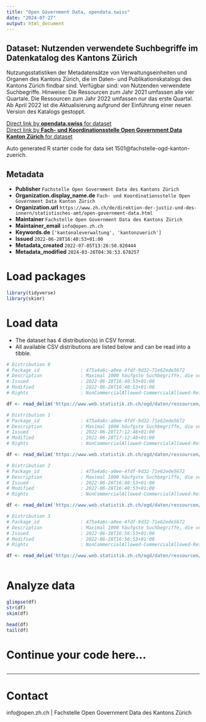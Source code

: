 ```yaml
---
title: "Open Government Data, opendata.swiss"
date: "2024-07-27"
output: html_document
---
```


## Dataset: Nutzenden verwendete Suchbegriffe im Datenkatalog des Kantons Zürich

Nutzungsstatistiken der Metadatensätze von Verwaltungseinheiten und Organen des Kantons Zürich, die im Daten- und Publikationskatalogs des Kantons Zürich findbar sind. Verfügbar sind: von Nutzenden verwendete Suchbegriffe. Hinweise: Die Ressourcen zum Jahr 2021 umfassen alle vier Quartale. Die Ressourcen zum Jahr 2022 umfassen nur das erste Quartal. Ab April 2022 ist die Aktualisierung aufgrund der Einführung einer neuen Version des Katalogs gestoppt.

[Direct link by **opendata.swiss** for dataset](https://opendata.swiss/de/dataset/web-analytics-des-daten-und-publikationskatalogs-des-kantons-zurich-ab-april-2021-bis-marz-2022)<br>
[Direct link by **Fach- und Koordinationsstelle Open Government Data Kanton Zürich** for dataset](nan)

Auto generated R starter code for data set 1501@fachstelle-ogd-kanton-zuerich.

## Metadata

- **Publisher** `Fachstelle Open Government Data des Kantons Zürich`
- **Organization.display_name.de** `Fach- und Koordinationsstelle Open Government Data Kanton Zürich`
- **Organization.url** `https://www.zh.ch/de/direktion-der-justiz-und-des-innern/statistisches-amt/open-government-data.html`
- **Maintainer** `Fachstelle Open Government Data des Kantons Zürich`
- **Maintainer_email** `info@open.zh.ch`
- **Keywords.de** `['kantonaleverwaltung', 'kantonzuerich']`
- **Issued** `2022-06-28T16:40:53+01:00`
- **Metadata_created** `2022-07-05T13:26:50.820444`
- **Metadata_modified** `2024-03-26T04:36:53.678257`


# Load packages

```r

library(tidyverse)
library(skimr)

```

# Load data

-   The dataset has 4 distribution(s) in CSV format.
-   All available CSV distributions are listed below and can be read into a tibble.

```r

# Distribution 0
# Package_id               : 475a4a6c-a0ee-4fdf-9d32-71e62ede5672
# Description              : Maximal 1000 häufgste Suchbegriffe, die von Nutzenden im Quartal verwendet worden sind. Personennamen, Beleidigungen oder diskriminierenden Äusserungen wurden entfernt.
# Issued                   : 2022-06-28T16:40:53+01:00
# Modified                 : 2022-06-28T16:40:53+01:00
# Rights                   : NonCommercialAllowed-CommercialAllowed-ReferenceRequired

df <- read_delim('https://www.web.statistik.zh.ch/ogd/daten/ressourcen/KTZH_00001501_00002878.csv')

# Distribution 1
# Package_id               : 475a4a6c-a0ee-4fdf-9d32-71e62ede5672
# Description              : Maximal 1000 häufgste Suchbegriffe, die von Nutzenden im Quartal verwendet worden sind. Personennamen, Beleidigungen oder diskriminierenden Äusserungen wurden entfernt.
# Issued                   : 2022-06-28T17:12:46+01:00
# Modified                 : 2022-06-28T17:12:46+01:00
# Rights                   : NonCommercialAllowed-CommercialAllowed-ReferenceRequired

df <- read_delim('https://www.web.statistik.zh.ch/ogd/daten/ressourcen/KTZH_00001501_00002942.csv')

# Distribution 2
# Package_id               : 475a4a6c-a0ee-4fdf-9d32-71e62ede5672
# Description              : Maximal 1000 häufgste Suchbegriffe, die von Nutzenden im Quartal verwendet worden sind. Personennamen, Beleidigungen oder diskriminierenden Äusserungen wurden entfernt.
# Issued                   : 2022-06-28T16:40:53+01:00
# Modified                 : 2022-06-28T16:40:53+01:00
# Rights                   : NonCommercialAllowed-CommercialAllowed-ReferenceRequired

df <- read_delim('https://www.web.statistik.zh.ch/ogd/daten/ressourcen/KTZH_00001501_00002940.csv')

# Distribution 3
# Package_id               : 475a4a6c-a0ee-4fdf-9d32-71e62ede5672
# Description              : Maximal 1000 häufgste Suchbegriffe, die von Nutzenden im Quartal verwendet worden sind. Personennamen, Beleidigungen oder diskriminierenden Äusserungen wurden entfernt.
# Issued                   : 2022-06-28T16:56:53+01:00
# Modified                 : 2022-06-28T16:56:53+01:00
# Rights                   : NonCommercialAllowed-CommercialAllowed-ReferenceRequired

df <- read_delim('https://www.web.statistik.zh.ch/ogd/daten/ressourcen/KTZH_00001501_00002941.csv')



```

# Analyze data

```r

glimpse(df)
str(df)
skim(df)

head(df)
tail(df)

```

# Continue your code here...

```r

```

------------------------------------------------------------------------

# Contact

info@open.zh.ch | Fachstelle Open Government Data des Kantons Zürich
